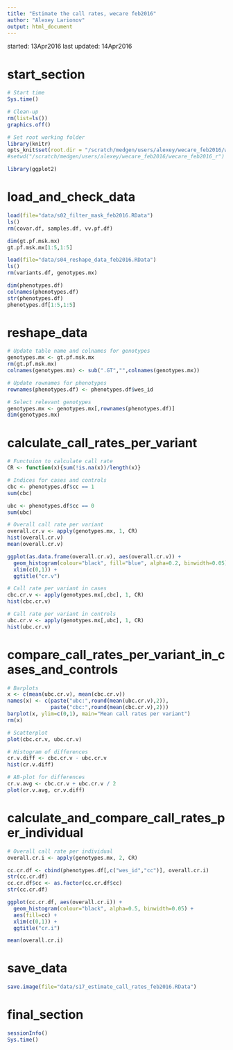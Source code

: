 ```yaml
---
title: "Estimate the call rates, wecare feb2016"
author: "Alexey Larionov"
output: html_document
---
```


started: 13Apr2016
last updated: 14Apr2016

# start_section

```r

# Start time
Sys.time()

# Clean-up
rm(list=ls())
graphics.off()

# Set root working folder
library(knitr)
opts_knit$set(root.dir = "/scratch/medgen/users/alexey/wecare_feb2016/wecare_feb2016_r")
#setwd("/scratch/medgen/users/alexey/wecare_feb2016/wecare_feb2016_r")

library(ggplot2)

```

# load_and_check_data

```r

load(file="data/s02_filter_mask_feb2016.RData")
ls()
rm(covar.df, samples.df, vv.pf.df)

dim(gt.pf.msk.mx)
gt.pf.msk.mx[1:5,1:5]

load(file="data/s04_reshape_data_feb2016.RData")
ls()
rm(variants.df, genotypes.mx)

dim(phenotypes.df)
colnames(phenotypes.df)
str(phenotypes.df)
phenotypes.df[1:5,1:5]

```

# reshape_data

```r

# Update table name and colnames for genotypes
genotypes.mx <- gt.pf.msk.mx
rm(gt.pf.msk.mx)
colnames(genotypes.mx) <- sub(".GT","",colnames(genotypes.mx))

# Update rownames for phenotypes
rownames(phenotypes.df) <- phenotypes.df$wes_id

# Select relevant genotypes
genotypes.mx <- genotypes.mx[,rownames(phenotypes.df)]
dim(genotypes.mx)

```

# calculate_call_rates_per_variant

```r

# Functuion to calculate call rate
CR <- function(x){sum(!is.na(x))/length(x)}

# Indices for cases and controls
cbc <- phenotypes.df$cc == 1
sum(cbc)

ubc <- phenotypes.df$cc == 0
sum(ubc)

# Overall call rate per variant
overall.cr.v <- apply(genotypes.mx, 1, CR)
hist(overall.cr.v)
mean(overall.cr.v)

ggplot(as.data.frame(overall.cr.v), aes(overall.cr.v)) + 
  geom_histogram(colour="black", fill="blue", alpha=0.2, binwidth=0.05) + 
  xlim(c(0,1)) + 
  ggtitle("cr.v")

# Call rate per variant in cases
cbc.cr.v <- apply(genotypes.mx[,cbc], 1, CR)
hist(cbc.cr.v)

# Call rate per variant in controls
ubc.cr.v <- apply(genotypes.mx[,ubc], 1, CR)
hist(ubc.cr.v)

```

# compare_call_rates_per_variant_in_cases_and_controls

```r

# Barplots
x <- c(mean(ubc.cr.v), mean(cbc.cr.v))
names(x) <- c(paste("ubc:",round(mean(ubc.cr.v),2)),
              paste("cbc:",round(mean(cbc.cr.v),2)))
barplot(x, ylim=c(0,1), main="Mean call rates per variant")
rm(x)

# Scatterplot
plot(cbc.cr.v, ubc.cr.v)

# Histogram of differences
cr.v.diff <- cbc.cr.v - ubc.cr.v
hist(cr.v.diff)

# AB-plot for differences 
cr.v.avg <- cbc.cr.v + ubc.cr.v / 2
plot(cr.v.avg, cr.v.diff)

```

# calculate_and_compare_call_rates_per_individual

```r

# Overall call rate per individual
overall.cr.i <- apply(genotypes.mx, 2, CR)

cc.cr.df <- cbind(phenotypes.df[,c("wes_id","cc")], overall.cr.i)
str(cc.cr.df)
cc.cr.df$cc <- as.factor(cc.cr.df$cc)
str(cc.cr.df)

ggplot(cc.cr.df, aes(overall.cr.i)) + 
  geom_histogram(colour="black", alpha=0.5, binwidth=0.05) + 
  aes(fill=cc) + 
  xlim(c(0,1)) + 
  ggtitle("cr.i")

mean(overall.cr.i)

```

# save_data

```r

save.image(file="data/s17_estimate_call_rates_feb2016.RData")

```

# final_section

```r

sessionInfo()
Sys.time()

```
